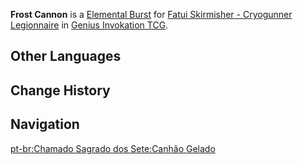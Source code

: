 {{Genius Invokation TCG Skill Infobox
|image      = Frost Cannon Character Card Skill.png
|type       = Elemental Burst
|character  = Fatui Skirmisher - Cryogunner Legionnaire
|element    = Cryo
|matching   = 3
|energy     = 3
|effect     = Deals 3 {{Color|Cryo DMG}}. This character gains '''Cryo Elemental Equipment'''.<br><br>'''Cryo Elemental Equipment'''<br>The character to which this is attached takes -1 DMG and deals +1 DMG.<br>This status will provide 2 instances of {{Color|Cryo Application}} (Can be depleted using Elemental Reactions): Once the instances are depleted, this status will be removed, and the character to which this is attached will be '''unable to use Skills''' until the end of this Round.
|order      = 3
}}
'''Frost Cannon''' is a [[Character Card Elemental Burst|Elemental Burst]] for [[Fatui Skirmisher - Cryogunner Legionnaire (Character Card)|Fatui Skirmisher - Cryogunner Legionnaire]] in [[Genius Invokation TCG]].

==Other Languages==
{{Other Languages
|en      = Frost Cannon
|zhs     = 严霜铁铳
|zhs_rm  = Yánshuāng Tiěchòng
|zht     = 嚴霜鐵銃
|zht_rm  = Yánshuāng Tiěchòng
|zh_tl   = Iron Gun of Severe Frost
|ja      = フロスト鉄銃
|ja_rm   = Furosuto Tetsujou
|ja_tl   = Frost Iron Gun
|ko      = 혹한의 서리 총
|ko_rm   = 
|ko_tl   = 
|es      = Cañón gélido
|es_tl   = Icy Cannon
|fr      = Canon de givre
|fr_tl   = Frost Cannon
|ru      = Морозная пушка
|ru_tl   = Frost Cannon
|th      = Frost Cannon
|vi      = Nòng Súng Băng Giá
|vi_tl   = 
|de      = Frostkanone
|de_tl   = Frost Cannon
|id      = Frost Cannon
|pt      = Canhão Gelado
|pt_tl   = 
|tr      = Buz Topu
|tr_tl   = 
|it      = Cannongelo
|it_tl   = 
}}

==Change History==
{{Change History|3.7}}

==Navigation==
{{Genius Invokation TCG Skill Navbox|Fatui Skirmisher - Cryogunner Legionnaire}}
[[pt-br:Chamado Sagrado dos Sete:Canhão Gelado]]